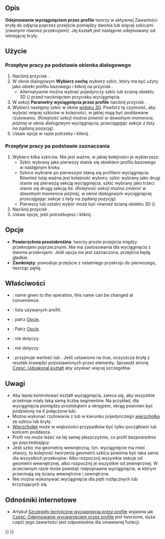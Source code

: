 <languages/>
{{Docnav/pl
|[[PartDesign_Groove/pl|Rowek]]
|[[PartDesign_SubtractivePipe/pl|Odejmowanie wyciągnięciem wzdłuż ścieżki]]
|[[PartDesign_Workbench/pl|środowisko pracy Projekt Części]]
|IconL=PartDesign_Groove.svg
|IconR=PartDesign_SubtractivePipe.svg
|IconC=Workbench_PartDesign.svg
}}

{{GuiCommand/pl
|Name=PartDesign SubtractiveLoft
|Name/pl=Projekt Części: Odejmowanie wyciągnięciem przez profile
|MenuLocation=Projekt Części → Utwórz cechę przez odjęcie → Odejmowanie wyciągnięciem przez profile
|Workbenches=[[PartDesign_Workbench/pl|Projekt Części]]
|Version=0.17
|SeeAlso=[[PartDesign_AdditiveLoft/pl|Wyciągnięcie przez profile]], [[PartDesign_SubtractivePipe/pl|Odejmowanie wyciągnięciem wzdłuż ścieżki]]
}}

<span id="Description"></span>
==Opis==

'''Odejmowanie wyciągnięciem przez profile''' tworzy w aktywnej Zawartości bryłę do odjęcia poprzez przejście pomiędzy dwoma lub więcej szkicami ''(zwanymi również przekrojami)''. Jej kształt jest następnie odejmowany od istniejącej bryły. 

<span id="Usage"></span>
==Użycie==

<span id="Dialog-based_workflow"></span>
===Przepływ pracy pa podstawie okienka dialogowego===

# Naciśnij przycisk {{Button|[[File:PartDesign_SubtractiveLoft.svg|24px]] [[PartDesign_SubtractiveLoft/pl|Odejmowanie wyciągnięciem przez profile]]}}.
# W oknie dialogowym '''Wybierz cechę''' wybierz szkic, który ma być użyty jako obiekt profilu bazowego i kliknij na przycisk {{Button|OK}}.
#* Alternatywnie można wybrać pojedynczy szkic lub ścianę obiektu 3D ''({{Version/pl|0.20}})'' przed naciśnięciem przycisku wyciągnięcia.
# W sekcji '''Parametry wyciągnięcia przez profile''' naciśnij przycisk {{Button|Dodaj sekcję profilu}}.
# Wybierz następny szkic w oknie [[3D_view/pl|widoku 3D]]. Powtórz tę czynność, aby wybrać więcej szkiców w kolejności, w jakiej mają być poddawane rzutowaniu. ''(Kolejność sekcji można zmienić w dowolnym momencie, później w oknie dialogowym wyciągnięcia, przeciągając sekcje z listy na żądaną pozycję)''.
# Ustaw opcje w razie potrzeby i kliknij {{Button|OK}}.

<span id="Selection-based_workflow"></span>
===Przepływ pracy pa podstawie zaznaczania===

# Wybierz kilka szkiców. Nie jest ważne, w jakiej kolejności je wybierzesz:
#* Szkic wybrany jako pierwszy stanie się obiektem profilu bazowego w następnym kroku
#* Szkice wybrane po pierwszym staną się profilami wyciągnięcia. Również tutaj ważna jest kolejność wyboru: szkic wybrany jako drugi stanie się pierwszą sekcją wyciągnięcia, szkic wybrany jako trzeci stanie się drugą sekcją itd. ''(Kolejność sekcji można zmienić w dowolnym momencie później, w oknie dialogowym wyciągnięcia, przeciągając sekcje z listy na żądaną pozycję)''.
#* Pierwszy lub ostatni wybór może być również ścianą obiektu 3D ''({{Version/pl|0.20}})''.
# Naciśnij przycisk {{Button|[[File:PartDesign_SubtractiveLoft.svg|24px]] [[PartDesign_SubtractiveLoft/pl|Odejmowanie wyciągnięciem przez profile]]}}.
# Ustaw opcje, jeśli potrzebujesz i kliknij {{Button|OK}}.

<span id="Options"></span>
==Opcje==

* '''Powierzchnia prostokreślna''': tworzy proste przejścia między przekrojami poprzecznymi. Nie ma zastosowania dla wyciągnięcia z dwoma przekrojami. Jeśli opcja nie jest zaznaczona, przejścia będą gładkie.
* '''Zamknięty''': powoduje przejście z ostatniego przekroju do pierwszego, tworząc pętlę. {{Version/pl|0.21}}

<span id="Properties"></span>
==Właściwości==

* {{PropertyData|Etykieta}}: name given to the operation, this name can be changed at convenience.
* {{PropertyData|Sekcja}}: lista używanych profili.
* {{PropertyData|Prostokreślny}}: patrz [[#Opcje|Opcje]].
* {{PropertyData|Zamknięty}}: Patrz [[#Opcje|Opcje]].
* {{PropertyData|Płaszczyzna środkowa}}: nie dotyczy.
* {{PropertyData|Odwrócony}}: nie dotyczy.
* {{PropertyData|Udoskonal}}: przyjmuje wartość {{true/pl}} lub {{false/pl}}. Jeśli ustawiono na true, oczyszcza bryłę z resztek krawędzi pozostawionych przez elementy. Sprawdź stronę [[Part_RefineShape/pl|Część: Udoskonal kształt]] aby uzyskać więcej szczegółów.

<span id="Notes"></span>
==Uwagi==

* Aby lepiej kontrolować kształt wyciągnięcia, zaleca się, aby wszystkie przekroje miały taką samą liczbę segmentów. Na przykład, dla wyciągnięcia pomiędzy prostokątem a okręgiem, okrąg powinien być podzielony na 4 połączone łuki.
* Można wykonać rzutowanie z lub w kierunku pojedynczego [[Glossary/pl#V|wierzchołka]] ze szkicu lub bryły. {{Version/pl|0.20}}
* [[Glossary/pl#V|Wierzchołek]] może w większości przypadków być tylko początkiem lub końcem poddasza.
* Profil nie może leżeć na tej samej płaszczyźnie, co profil bezpośrednio go poprzedzający.
* Jeśli szkic ma geometrię wewnętrzną, tzn. wyciągnięcie ma mieć otwory, to kolejność tworzenia geometrii szkicu powinna być taka sama dla wszystkich przekrojów: Albo rozpocznij wszystkie sekcje od geometrii wewnętrznej, albo rozpocznij je wszystkie od zewnętrznej. W przeciwnym razie może powstać niepoprawne wyciągnięcie, w którym przecinają się ściany wewnętrzne i zewnętrzne.
* Nie można wykonywać wyciągnięcia dla pętli rozłącznych lub krzyżujących się.

<span id="Links"></span>
==Odnośniki internetowe==

* Artykuł [[Part Loft_Technical_Details/pl|Szczegóły techniczne wyciągnięcia przez profile]] wyjaśnia jak [[Part_Loft/pl|Część: Odejmowanie wyciągnięciem przez profile]] jest tworzone, duża część jego zawartości jest odpowiednia dla omawianej funkcji.


{{Docnav/pl
|[[PartDesign_Groove/pl|Rowek]]
|[[PartDesign_SubtractivePipe/pl|Odejmowanie wyciągnięciem wzdłuż ścieżki]]
|[[PartDesign_Workbench/pl|środowisko pracy Projekt Części]]
|IconL=PartDesign_Groove.svg
|IconR=PartDesign_SubtractivePipe.svg
|IconC=Workbench_PartDesign.svg
}}

{{PartDesign Tools navi{{#translation:}}}}
{{Userdocnavi{{#translation:}}}}